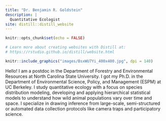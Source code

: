 ```yaml
---
title: "Dr. Benjamin R. Goldstein"
description: |
  Quantitative Ecologist
site: distill::distill_website
---
```


```r
knitr::opts_chunk$set(echo = FALSE)

# Learn more about creating websites with Distill at:
# https://rstudio.github.io/distill/website.html

```


::: {.floating}

```r
knitr::include_graphics("images/BsxWU7Yi_400x400.jpg", dpi = 140)
```


Hello! I am a postdoc in the Department of Forestry and Environmental Resources at North Carolina State University. I got my Ph.D. in the Department of Environmental Science, Policy, and Management (ESPM) at UC Berkeley. I study quantitative ecology with a focus on species distribution modeling, developing and applying hierarchical statistical models to understand how wild animal populations vary over time and space. I specialize in drawing inference from large-scale, semi-structured or automated data collection protocols like camera traps and participatory science.


:::

